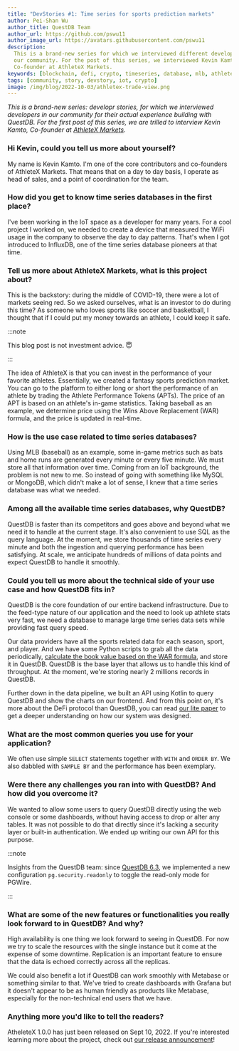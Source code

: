 ```yaml
---
title: "DevStories #1: Time series for sports prediction markets"
author: Pei-Shan Wu
author_title: QuestDB Team
author_url: https://github.com/pswu11
author_image_url: https://avatars.githubusercontent.com/pswu11
description:
  This is a brand-new series for which we interviewed different developers in
  our community. For the post of this series, we interviewed Kevin Kamto,
  Co-founder at AthleteX Markets.
keywords: [blockchain, defi, crypto, timeseries, database, mlb, athletex]
tags: [community, story, devstory, iot, crypto]
image: /img/blog/2022-10-03/athletex-trade-view.png
---
```



_This is a brand-new series: developr stories, for which we interviewed
developers in our community for their actual experience building with QuestDB.
For the first post of this series, we are trilled to interview Kevin Kamto,
Co-founder at [AthleteX Markets](https://www.athletex.io/)._

<!--truncate-->

### Hi Kevin, could you tell us more about yourself?

My name is Kevin Kamto. I'm one of the core contributors and co-founders of
AthleteX Markets. That means that on a day to day basis, I operate as head of
sales, and a point of coordination for the team.

### How did you get to know time series databases in the first place?

I've been working in the IoT space as a developer for many years. For a cool
project I worked on, we needed to create a device that measured the WiFi usage
in the company to observe the day to day patterns. That's when I got introduced
to InfluxDB, one of the time series database pioneers at that time.

### Tell us more about AthleteX Markets, what is this project about?

This is the backstory: during the middle of COVID-19, there were a lot of
markets seeing red. So we asked ourselves, what is an investor to do during this
time? As someone who loves sports like soccer and basketball, I thought that if
I could put my money towards an athlete, I could keep it safe.

:::note

This blog post is not investment advice. 😇

:::

The idea of AthleteX is that you can invest in the performance of your favorite
athletes. Essentially, we created a fantasy sports prediction market. You can go
to the platform to either long or short the performance of an athlete by trading
the Athlete Performance Tokens (APTs). The price of an APT is based on an
athlete's in-game statistics. Taking baseball as an example, we determine price
using the Wins Above Replacement (WAR) formula, and the price is updated in
real-time.

<Screenshot
  alt="the dashboard reflecting real-time athlete performance and the prices
associated"
  title="The dashboard reflecting real-time athlete performance and the prices
associated"
  height={360}
  src="/img/blog/2022-10-03/athletex-trade-view.png"
  width={650}
/>

<Screenshot
  alt="the real-time pricing chart of longing Carlos Correa, an MLB athlete."
  title="The real-time pricing chart of longing Carlos Correa, an MLB athlete."
  height={360}
  src="/img/blog/2022-10-03/athletex-carlos-correa.png"
  width={650}
/>

### How is the use case related to time series databases?

Using MLB (baseball) as an example, some in-game metrics such as bats and home
runs are generated every minute or every five minute. We must store all that
information over time. Coming from an IoT background, the problem is not new to
me. So instead of going with something like MySQL or MongoDB, which didn't make
a lot of sense, I knew that a time series database was what we needed.

### Among all the available time series databases, why QuestDB?

QuestDB is faster than its competitors and goes above and beyond what we need it
to handle at the current stage. It's also convenient to use SQL as the query
language. At the moment, we store thousands of time series every minute and both
the ingestion and querying performance has been satisfying. At scale, we
anticipate hundreds of millions of data points and expect QuestDB to handle it
smoothly.

### Could you tell us more about the technical side of your use case and how QuestDB fits in?

QuestDB is the core foundation of our entire backend infrastructure. Due to the
feed-type nature of our application and the need to look up athlete stats very
fast, we need a database to manage large time series data sets while providing
fast query speed.

Our data providers have all the sports related data for each season, sport, and
player. And we have some Python scripts to grab all the data periodically,
[calculate the book value based on the WAR formula](https://athletex-markets.gitbook.io/athletex-huddle/start-here/litepaper/apt-price-ids),
and store it in QuestDB. QuestDB is the base layer that allows us to handle this
kind of throughput. At the moment, we're storing nearly 2 millions records in
QuestDB.

Further down in the data pipeline, we built an API using Kotlin to query QuestDB
and show the charts on our frontend. And from this point on, it's more about the
DeFi protocol than QuestDB, you can read
[our lite paper](https://athletex-markets.gitbook.io/athletex-huddle/start-here/litepaper)
to get a deeper understanding on how our system was designed.

<Screenshot
  alt="An abstract diagram explaining AthleteX's architecture."
  title="An abstract diagram explaining AthleteX's architecture."
  height={360}
  src="/img/blog/2022-10-03/athletex-concept.png"
  width={650}
/>

### What are the most common queries you use for your application?

We often use simple `SELECT` statements together with `WITH` and `ORDER BY`. We
also dabbled with `SAMPLE BY` and the performance has been exemplary.

### Were there any challenges you ran into with QuestDB? And how did you overcome it?

We wanted to allow some users to query QuestDB directly using the web console or
some dashboards, without having access to drop or alter any tables. It was not
possible to do that directly since it's lacking a security layer or built-in
authentication. We ended up writing our own API for this purpose.

:::note

Insights from the QuestDB team: since
[QuestDB 6.3](https://github.com/questdb/questdb/releases/tag/6.3), we
implemented a new configuration `pg.security.readonly` to toggle the read-only
mode for PGWire.

:::

### What are some of the new features or functionalities you really look forward to in QuestDB? And why?

High availability is one thing we look forward to seeing in QuestDB. For now we
try to scale the resources with the single instance but it come at the expense
of some downtime. Replication is an important feature to ensure that the data is
echoed correctly across all the replicas.

We could also benefit a lot if QuestDB can work smoothly with Metabase or
something similar to that. We've tried to create dashboards with Grafana but it
doesn't appear to be as human friendly as products like Metabase, especially for
the non-technical end users that we have.

### Anything more you'd like to tell the readers?

AtheleteX 1.0.0 has just been released on Sept 10, 2022. If you're interested
learning more about the project, check out
[our release announcement](https://athletexmarkets.medium.com/athletex-1-0-0-mainnet-launch-63b1ca37bc68)!
